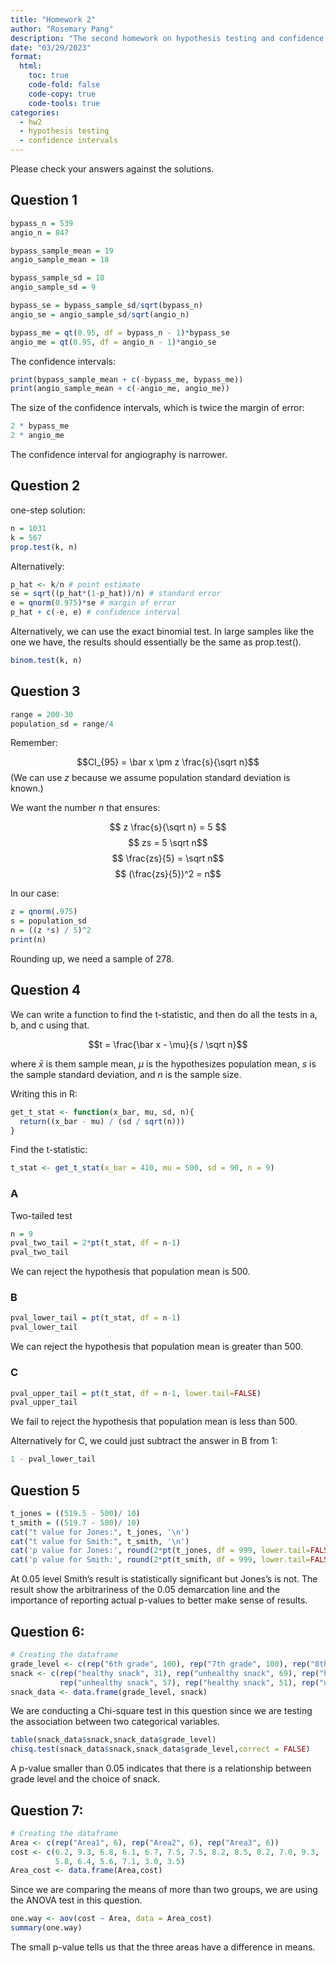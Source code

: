 ```yaml
---
title: "Homework 2"
author: "Rosemary Pang"
description: "The second homework on hypothesis testing and confidence intervals"
date: "03/29/2023"
format:
  html:
    toc: true
    code-fold: false 
    code-copy: true
    code-tools: true
categories:
  - hw2
  - hypothesis testing
  - confidence intervals
---
```


Please check your answers against the solutions.

## Question 1

```r
bypass_n = 539
angio_n = 847

bypass_sample_mean = 19
angio_sample_mean = 18

bypass_sample_sd = 10
angio_sample_sd = 9

bypass_se = bypass_sample_sd/sqrt(bypass_n)
angio_se = angio_sample_sd/sqrt(angio_n)

bypass_me = qt(0.95, df = bypass_n - 1)*bypass_se
angio_me = qt(0.95, df = angio_n - 1)*angio_se
```

The confidence intervals:

```r
print(bypass_sample_mean + c(-bypass_me, bypass_me))
print(angio_sample_mean + c(-angio_me, angio_me))
```

The size of the confidence intervals, which is twice the margin of error:

```r
2 * bypass_me
2 * angio_me
```

The confidence interval for angiography is narrower.

## Question 2

one-step solution:

```r
n = 1031
k = 567
prop.test(k, n)
```

Alternatively:

```r
p_hat <- k/n # point estimate
se = sqrt((p_hat*(1-p_hat))/n) # standard error
e = qnorm(0.975)*se # margin of error
p_hat + c(-e, e) # confidence interval 
```

Alternatively, we can use the exact binomial test. In large samples like the one we have, the results should essentially be the same as prop.test().

```r
binom.test(k, n)
```

## Question 3

```r
range = 200-30
population_sd = range/4
```

Remember:

$$CI_{95} = \bar x \pm z \frac{s}{\sqrt n}$$
(We can use $z$ because we assume population standard deviation is known.)

We want the number $n$ that ensures:

$$ z \frac{s}{\sqrt n} = 5 $$
$$ zs = 5 \sqrt n$$
$$ \frac{zs}{5} = \sqrt n$$
$$  (\frac{zs}{5})^2 = n$$

In our case:

```r
z = qnorm(.975)
s = population_sd
n = ((z *s) / 5)^2
print(n)
```

Rounding up, we need a sample of 278.

## Question 4

We can write a function to find the t-statistic, and then do all the tests in a, b, and c using that.

$$t = \frac{\bar x - \mu}{s / \sqrt n}$$

where $\bar x$ is them sample mean, $\mu$ is the hypothesizes population mean, $s$ is the sample standard deviation, and $n$ is the sample size.

Writing this in R:

```r
get_t_stat <- function(x_bar, mu, sd, n){
  return((x_bar - mu) / (sd / sqrt(n)))
}

```


Find the t-statistic:

```r
t_stat <- get_t_stat(x_bar = 410, mu = 500, sd = 90, n = 9)
```

### A

Two-tailed test

```r
n = 9
pval_two_tail = 2*pt(t_stat, df = n-1)
pval_two_tail
```

We can reject the hypothesis that population mean is 500.

### B

```r
pval_lower_tail = pt(t_stat, df = n-1)
pval_lower_tail
```

We can reject the hypothesis that population mean is greater than 500.

### C

```r
pval_upper_tail = pt(t_stat, df = n-1, lower.tail=FALSE)
pval_upper_tail
```

We fail to reject the hypothesis that population mean is less than 500.

Alternatively for C, we could just subtract the answer in B from 1:

```r
1 - pval_lower_tail
```


## Question 5

```r
t_jones = ((519.5 - 500)/ 10)
t_smith = ((519.7 - 500)/ 10)
cat("t value for Jones:", t_jones, '\n')
cat("t value for Smith:", t_smith, '\n')
cat('p value for Jones:', round(2*pt(t_jones, df = 999, lower.tail=FALSE), 4), '\n')
cat('p value for Smith:', round(2*pt(t_smith, df = 999, lower.tail=FALSE), 4), '\n')
```

At 0.05 level Smith's result is statistically significant but Jones's is not.
The result show the arbitrariness of the 0.05 demarcation line and the importance of reporting actual p-values to better make sense of results.

## Question 6:

```r
# Creating the dataframe
grade_level <- c(rep("6th grade", 100), rep("7th grade", 100), rep("8th grade", 100))
snack <- c(rep("healthy snack", 31), rep("unhealthy snack", 69), rep("healthy snack", 43),
           rep("unhealthy snack", 57), rep("healthy snack", 51), rep("unhealthy snack", 49))
snack_data <- data.frame(grade_level, snack)
```

We are conducting a Chi-square test in this question since we are testing the association between two categorical variables.  

```r
table(snack_data$snack,snack_data$grade_level)
chisq.test(snack_data$snack,snack_data$grade_level,correct = FALSE)
```

A p-value smaller than 0.05 indicates that there is a relationship between grade level and the choice of snack. 

## Question 7:

```r
# Creating the dataframe
Area <- c(rep("Area1", 6), rep("Area2", 6), rep("Area3", 6))
cost <- c(6.2, 9.3, 6.8, 6.1, 6.7, 7.5, 7.5, 8.2, 8.5, 8.2, 7.0, 9.3,
          5.8, 6.4, 5.6, 7.1, 3.0, 3.5)
Area_cost <- data.frame(Area,cost)
```

Since we are comparing the means of more than two groups, we are using the ANOVA test in this question. 

```r
one.way <- aov(cost ~ Area, data = Area_cost)
summary(one.way)
```

The small p-value tells us that the three areas have a difference in means. 